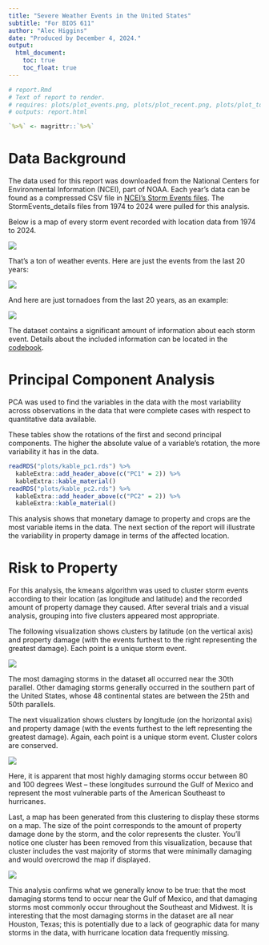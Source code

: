 ```yaml
---
title: "Severe Weather Events in the United States"
subtitle: "For BIOS 611"
author: "Alec Higgins"
date: "Produced by December 4, 2024."
output:
  html_document:
    toc: true
    toc_float: true
---
```


```r
# report.Rmd
# Text of report to render.
# requires: plots/plot_events.png, plots/plot_recent.png, plots/plot_tornado.png, plot_klat.png, plot_klon.png, plot_kmap.png, kable_pc1.rds, kable_pc2.rds
# outputs: report.html

`%>%` <- magrittr::`%>%`
```

# Data Background

The data used for this report was downloaded from the National Centers for Environmental Information (NCEI), part of NOAA. Each year's data can be found as a compressed CSV file in [NCEI's Storm Events files](https://www.ncei.noaa.gov/pub/data/swdi/stormevents/csvfiles/). The StormEvents_details files from 1974 to 2024 were pulled for this analysis.

Below is a map of every storm event recorded with location data from 1974 to 2024.

![](plots/plot_events.png)

That's a ton of weather events. Here are just the events from the last 20 years:

![](plots/plot_recent.png)

And here are just tornadoes from the last 20 years, as an example:

![](plots/plot_tornado.png)

The dataset contains a significant amount of information about each storm event. Details about the included information can be located in the [codebook](./source_data/stormevents_codebook.pdf).

# Principal Component Analysis

PCA was used to find the variables in the data with the most variability across observations in the data that were complete cases with respect to quantitative data available.

These tables show the rotations of the first and second principal components. The higher the absolute value of a variable's rotation, the more variability it has in the data.

```r
readRDS("plots/kable_pc1.rds") %>% 
  kableExtra::add_header_above(c("PC1" = 2)) %>% 
  kableExtra::kable_material()
readRDS("plots/kable_pc2.rds") %>% 
  kableExtra::add_header_above(c("PC2" = 2)) %>% 
  kableExtra::kable_material()
```

This analysis shows that monetary damage to property and crops are the most variable items in the data. The next section of the report will illustrate the variability in property damage in terms of the affected location.

# Risk to Property

For this analysis, the kmeans algorithm was used to cluster storm events according to their location (as longitude and latitude) and the recorded amount of property damage they caused. After several trials and a visual analysis, grouping into five clusters appeared most appropriate.

The following visualization shows clusters by latitude (on the vertical axis) and property damage (with the events furthest to the right representing the greatest damage). Each point is a unique storm event.

![](plots/plot_klat.png)

The most damaging storms in the dataset all occurred near the 30th parallel. Other damaging storms generally occurred in the southern part of the United States, whose 48 continental states are between the 25th and 50th parallels.

The next visualization shows clusters by longitude (on the horizontal axis) and property damage (with the events furthest to the left representing the greatest damage). Again, each point is a unique storm event. Cluster colors are conserved.

![](plots/plot_klon.png)

Here, it is apparent that most highly damaging storms occur between 80 and 100 degrees West – these longitudes surround the Gulf of Mexico and represent the most vulnerable parts of the American Southeast to hurricanes.

Last, a map has been generated from this clustering to display these storms on a map. The size of the point corresponds to the amount of property damage done by the storm, and the color represents the cluster. You'll notice one cluster has been removed from this visualization, because that cluster includes the vast majority of storms that were minimally damaging and would overcrowd the map if displayed.

![](plots/plot_kmap.png)

This analysis confirms what we generally know to be true: that the most damaging storms tend to occur near the Gulf of Mexico, and that damaging storms most commonly occur throughout the Southeast and Midwest. It is interesting that the most damaging storms in the dataset are all near Houston, Texas; this is potentially due to a lack of geographic data for many storms in the data, with hurricane location data frequently missing.
